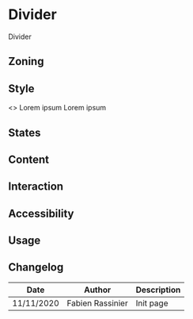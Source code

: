 
<Meta title="Components/Divider" />

# Divider

Divider

## Zoning

## Style

<Canvas>
	<Story name="default">
		<>
			Lorem ipsum
			<Divider />
			Lorem ipsum
		</>
	</Story>
</Canvas>

## States

## Content

## Interaction

## Accessibility

## Usage

## Changelog

| Date       | Author           | Description |
| ---------- | ---------------- | ----------- |
| 11/11/2020 | Fabien Rassinier | Init page   |
